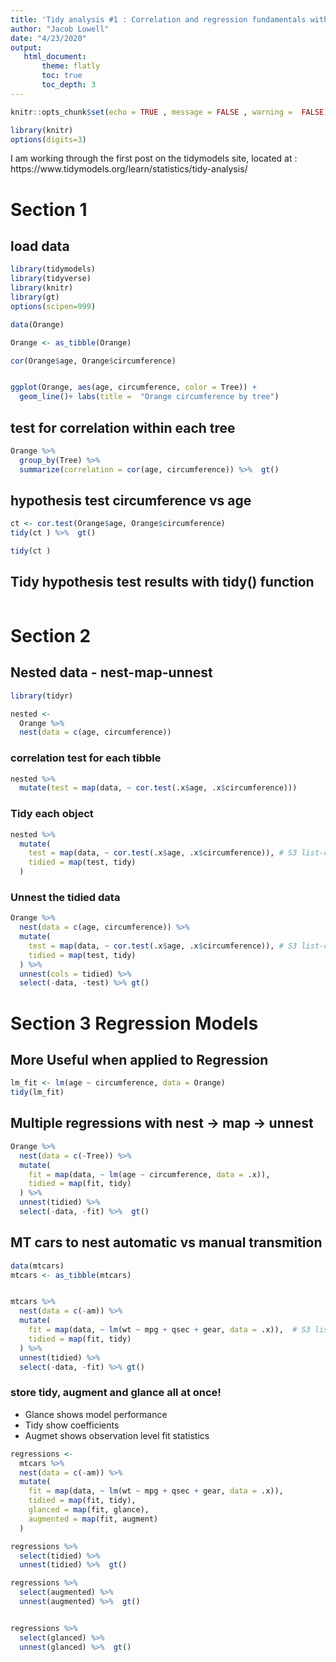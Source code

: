 ```yaml
---
title: 'Tidy analysis #1 : Correlation and regression fundamentals with tidy data principles'
author: "Jacob Lowell"
date: "4/23/2020"
output: 
   html_document:
       theme: flatly
       toc: true
       toc_depth: 3
---
```


```r
knitr::opts_chunk$set(echo = TRUE , message = FALSE , warning =  FALSE)

library(knitr)
options(digits=3)

```

I am working through the first post on the tidymodels site, located at : https://www.tidymodels.org/learn/statistics/tidy-analysis/

# Section 1

## load data

```r
library(tidymodels)
library(tidyverse)
library(knitr)
library(gt)
options(scipen=999)

data(Orange)

Orange <- as_tibble(Orange)

cor(Orange$age, Orange$circumference)


ggplot(Orange, aes(age, circumference, color = Tree)) +
  geom_line()+ labs(title =  "Orange circumference by tree")
```



## test for correlation within each tree

```r
Orange %>% 
  group_by(Tree) %>%
  summarize(correlation = cor(age, circumference)) %>%  gt()

```


## hypothesis test circumference vs age

```r
ct <- cor.test(Orange$age, Orange$circumference)
tidy(ct ) %>%  gt()

tidy(ct )
```



## Tidy hypothesis test results with tidy() function

```r

```



# Section 2

## Nested data  - nest-map-unnest


```r
library(tidyr)

nested <- 
  Orange %>% 
  nest(data = c(age, circumference))
```


### correlation test for each tibble

```r
nested %>% 
  mutate(test = map(data, ~ cor.test(.x$age, .x$circumference)))
```

### Tidy each object

```r

nested %>% 
  mutate(
    test = map(data, ~ cor.test(.x$age, .x$circumference)), # S3 list-col
    tidied = map(test, tidy)
  ) 

```


### Unnest the tidied data

```r
Orange %>% 
  nest(data = c(age, circumference)) %>% 
  mutate(
    test = map(data, ~ cor.test(.x$age, .x$circumference)), # S3 list-col
    tidied = map(test, tidy)
  ) %>% 
  unnest(cols = tidied) %>% 
  select(-data, -test) %>% gt()
```



# Section 3 Regression Models

## More Useful when applied to Regression

```r
lm_fit <- lm(age ~ circumference, data = Orange)
tidy(lm_fit)

```

## Multiple regressions with nest -> map -> unnest

```r
Orange %>%
  nest(data = c(-Tree)) %>% 
  mutate(
    fit = map(data, ~ lm(age ~ circumference, data = .x)),
    tidied = map(fit, tidy)
  ) %>% 
  unnest(tidied) %>% 
  select(-data, -fit) %>%  gt()
```




## MT cars to nest automatic vs manual transmition  


```r
data(mtcars)
mtcars <- as_tibble(mtcars)


mtcars %>%
  nest(data = c(-am)) %>% 
  mutate(
    fit = map(data, ~ lm(wt ~ mpg + qsec + gear, data = .x)),  # S3 list-col
    tidied = map(fit, tidy)
  ) %>% 
  unnest(tidied) %>% 
  select(-data, -fit) %>% gt()

```


### store tidy, augment and glance all at once! 

- Glance shows model performance 
- Tidy show coefficients
- Augmet shows observation level fit statistics


```r
regressions <- 
  mtcars %>%
  nest(data = c(-am)) %>% 
  mutate(
    fit = map(data, ~ lm(wt ~ mpg + qsec + gear, data = .x)),
    tidied = map(fit, tidy),
    glanced = map(fit, glance),
    augmented = map(fit, augment)
  )

regressions %>% 
  select(tidied) %>% 
  unnest(tidied) %>%  gt()

regressions %>% 
  select(augmented) %>% 
  unnest(augmented) %>%  gt()


regressions %>% 
  select(glanced) %>% 
  unnest(glanced) %>%  gt()

```


